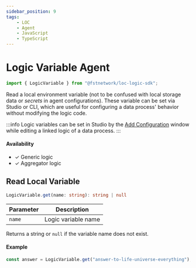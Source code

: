 ```yaml
---
sidebar_position: 9
tags:
    - LOC
    - Agent
    - JavaScript
    - TypeScript
---
```


# Logic Variable Agent

```typescript
import { LogicVariable } from "@fstnetwork/loc-logic-sdk";
```

Read a local environment variable (not to be confused with local storage data or _secrets_ in agent configurations). These variable can be set via Studio or CLI, which are useful for configuring a data process' behavior without modifying the logic code.

:::info
Logic variables can be set in Studio by the [Add Configuration](/legacy/0.10/tutorials/http-agent-configuration#add-a-configuration-to-a-linked-logic) window while editing a linked logic of a data process.
:::

#### Availability

-   ✓ Generic logic
-   ✓ Aggregator logic

## Read Local Variable

```typescript
LogicVariable.get(name: string): string | null
```

| Parameter | Description         |
| --------- | ------------------- |
| `name`    | Logic variable name |

Returns a string or `null` if the variable name does not exist.

#### Example

```typescript showLineNumbers
const answer = LogicVariable.get("answer-to-life-universe-everything");
```
